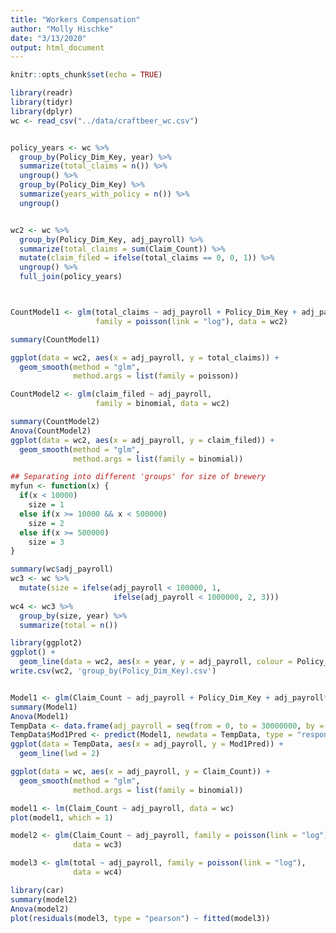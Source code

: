 ```yaml
---
title: "Workers Compensation"
author: "Molly Hischke"
date: "3/13/2020"
output: html_document
---
```


```r
knitr::opts_chunk$set(echo = TRUE)
```


```r
library(readr)
library(tidyr)
library(dplyr)
wc <- read_csv("../data/craftbeer_wc.csv")


policy_years <- wc %>% 
  group_by(Policy_Dim_Key, year) %>% 
  summarize(total_claims = n()) %>% 
  ungroup() %>% 
  group_by(Policy_Dim_Key) %>% 
  summarize(years_with_policy = n()) %>% 
  ungroup()


wc2 <- wc %>% 
  group_by(Policy_Dim_Key, adj_payroll) %>% 
  summarize(total_claims = sum(Claim_Count)) %>% 
  mutate(claim_filed = ifelse(total_claims == 0, 0, 1)) %>% 
  ungroup() %>% 
  full_join(policy_years)



CountModel1 <- glm(total_claims ~ adj_payroll + Policy_Dim_Key + adj_payroll*Policy_Dim_Key, 
                   family = poisson(link = "log"), data = wc2)

summary(CountModel1)

ggplot(data = wc2, aes(x = adj_payroll, y = total_claims)) +
  geom_smooth(method = "glm",
              method.args = list(family = poisson))

CountModel2 <- glm(claim_filed ~ adj_payroll,
                   family = binomial, data = wc2)

summary(CountModel2)
Anova(CountModel2)
ggplot(data = wc2, aes(x = adj_payroll, y = claim_filed)) +
  geom_smooth(method = "glm",
              method.args = list(family = binomial))
```


```r
## Separating into different 'groups' for size of brewery
myfun <- function(x) {
  if(x < 10000)
    size = 1
  else if(x >= 10000 && x < 500000)
    size = 2
  else if(x >= 500000)
    size = 3
}

summary(wc$adj_payroll)
wc3 <- wc %>% 
  mutate(size = ifelse(adj_payroll < 100000, 1, 
                       ifelse(adj_payroll < 1000000, 2, 3))) 
wc4 <- wc3 %>% 
  group_by(size, year) %>% 
  summarize(total = n())

library(ggplot2)
ggplot() +
  geom_line(data = wc2, aes(x = year, y = adj_payroll, colour = Policy_Dim_Key))
write.csv(wc2, 'group_by(Policy_Dim_Key).csv')


Model1 <- glm(Claim_Count ~ adj_payroll + Policy_Dim_Key + adj_payroll*Policy_Dim_Key, family = binomial, data = wc)
summary(Model1)
Anova(Model1)
TempData <- data.frame(adj_payroll = seq(from = 0, to = 30000000, by = 20000))
TempData$Mod1Pred <- predict(Model1, newdata = TempData, type = "response")
ggplot(data = TempData, aes(x = adj_payroll, y = Mod1Pred)) +
  geom_line(lwd = 2)

ggplot(data = wc, aes(x = adj_payroll, y = Claim_Count)) +
  geom_smooth(method = "glm",
              method.args = list(family = binomial))
```


```r

model1 <- lm(Claim_Count ~ adj_payroll, data = wc)
plot(model1, which = 1)

model2 <- glm(Claim_Count ~ adj_payroll, family = poisson(link = "log"), 
              data = wc3)

model3 <- glm(total ~ adj_payroll, family = poisson(link = "log"), 
              data = wc4)

library(car)
summary(model2)
Anova(model2)
plot(residuals(model3, type = "pearson") ~ fitted(model3))
```


